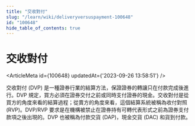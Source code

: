 ```yaml
---
title: "交收對付"
slug: "/learn/wiki/deliveryversuspayment-100648"
id: "100648"
hide_table_of_contents: true
---
```



# 交收對付

<ArticleMeta id={100648} updatedAt={'2023-09-26 13:58:51'} />
<div className='border-solid border-b border-t-0 my-4 border-[var(--ifm-color-gray-300)]' />

交收對付 (DVP) 是一種證券行業的結算方法，保證證券的轉讓只在付款完成後進行。DVP 規定，買方必須在證券交付之前或同時支付證券的現金。交收對付是從買方的角度來看的結算過程；從賣方的角度來看，這個結算系統被稱為收付對照 (RVP)。DVP/RVP 要求是在機構被禁止在證券持有可轉代表形式之前為證券支付款項之後出現的。DVP 也被稱為付款交貨 (DAP)，現金交貨 (DAC) 和貨到付款。
